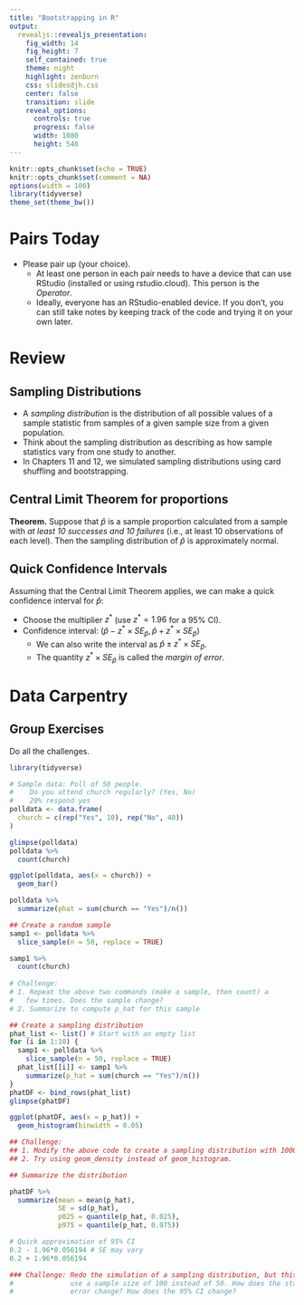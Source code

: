 ```yaml
---
title: "Bootstrapping in R"
output: 
  revealjs::revealjs_presentation:
    fig_width: 14 
    fig_height: 7
    self_contained: true
    theme: night
    highlight: zenburn
    css: slidesdjh.css
    center: false
    transition: slide
    reveal_options:
      controls: true
      progress: false
      width: 1080
      height: 540
---
```


```r
knitr::opts_chunk$set(echo = TRUE)
knitr::opts_chunk$set(comment = NA)
options(width = 100)
library(tidyverse)
theme_set(theme_bw())
```

# Pairs Today

- Please pair up (your choice).
    - At least one person in each pair needs to have a device that can use RStudio (installed or using rstudio.cloud). This person is the *Operator*.
    - Ideally, everyone has an RStudio-enabled device. If you don't, you can still take notes by keeping track of the code and trying it on your own later.
    
# Review

## Sampling Distributions

- A *sampling distribution* is the distribution of all possible values of a sample statistic from samples of a given sample size from a given population. 
- Think about the sampling distribution as describing as how sample statistics vary from one study to another. 
- In Chapters 11 and 12, we simulated sampling distributions using card shuffling and bootstrapping.

## Central Limit Theorem for proportions

**Theorem.** Suppose that $\hat{p}$ is a sample proportion calculated from a sample with *at least 10 successes and 10 failures* (i.e., at least 10 observations of each level). Then the sampling distribution of $\hat{p}$ is approximately normal.

## Quick Confidence Intervals

Assuming that the Central Limit Theorem applies, we can make a quick confidence interval for $\hat{p}$:

- Choose the multiplier $z^*$ (use $z^* = 1.96$ for a 95% CI).
- Confidence interval: $(\hat{p} - z^* \times SE_{\hat{p}}, \hat{p} + z^* \times SE_{\hat{p}})$
    - We can also write the interval as $\hat{p} \pm z^* \times SE_{\hat{p}}$.
    - The quantity $z^*\times SE_{\hat{p}}$ is called the *margin of error*.

# Data Carpentry

## Group Exercises

Do all the challenges.

```r
library(tidyverse)

# Sample data: Poll of 50 people. 
#    Do you attend church regularly? (Yes, No)
#    20% respond yes
polldata <- data.frame(
  church = c(rep("Yes", 10), rep("No", 40))
)

glimpse(polldata)
polldata %>%
  count(church)

ggplot(polldata, aes(x = church)) +
  geom_bar()

polldata %>%
  summarize(phat = sum(church == "Yes")/n())

## Create a random sample
samp1 <- polldata %>%
  slice_sample(n = 50, replace = TRUE)

samp1 %>%
  count(church)
  
# Challenge: 
# 1. Repeat the above two commands (make a sample, then count) a 
#   few times. Does the sample change?
# 2. Summarize to compute p_hat for this sample

## Create a sampling distribution
phat_list <- list() # Start with an empty list
for (i in 1:10) {
  samp1 <- polldata %>%
    slice_sample(n = 50, replace = TRUE)
  phat_list[[i]] <- samp1 %>%
    summarize(p_hat = sum(church == "Yes")/n())
}
phatDF <- bind_rows(phat_list)
glimpse(phatDF)

ggplot(phatDF, aes(x = p_hat)) +
  geom_histogram(binwidth = 0.05)

## Challenge: 
## 1. Modify the above code to create a sampling distribution with 1000 p_hats.
## 2. Try using geom_density instead of geom_histogram.

## Summarize the distribution

phatDF %>%
  summarize(mean = mean(p_hat),
            SE = sd(p_hat),
            p025 = quantile(p_hat, 0.025),
            p975 = quantile(p_hat, 0.975))

# Quick approximation of 95% CI
0.2 - 1.96*0.056194 # SE may vary
0.2 + 1.96*0.056194

### Challenge: Redo the simulation of a sampling distribution, but this time
#              use a sample size of 100 instead of 50. How does the standard
#              error change? How does the 95% CI change?
```

